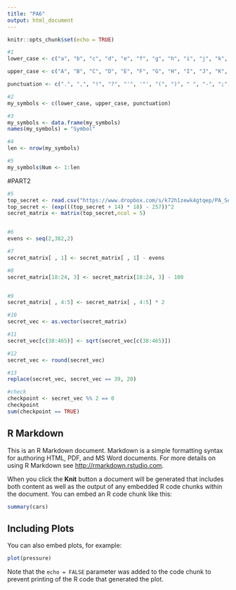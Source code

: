 ```yaml
---
title: "PA6"
output: html_document
---
```


```r
knitr::opts_chunk$set(echo = TRUE)
```


```r
#1
lower_case <- c("a", "b", "c", "d", "e", "f", "g", "h", "i", "j", "k", "l", "m", "n", "o", "p", "q", "r", "s", "t", "u", "v", "w", "x", "y", "z")

upper_case <- c("A", "B", "C", "D", "E", "F", "G", "H", "I", "J", "K", "L", "M", "N", "O", "P", "Q", "R", "S", "T", "U", "V", "W", "X", "Y", "Z")

punctuation <- c(".", ",", "!", "?", "'", '"', "(", ")", " ", "-", ";", ":")

#2
my_symbols <- c(lower_case, upper_case, punctuation)

#3
my_symbols <- data.frame(my_symbols)
names(my_symbols) = "Symbol"

#4
len <- nrow(my_symbols)

#5
my_symbols$Num <- 1:len


```


#PART2
```r
#5
top_secret <- read.csv("https://www.dropbox.com/s/k72h1zewk4gtqep/PA_Secret_Code?dl=1", header = FALSE)$V1
top_secret <- (exp(((top_secret + 14) * 18) - 257))^2
secret_matrix <- matrix(top_secret,ncol = 5)


#6
evens <- seq(2,382,2)

#7
secret_matrix[ , 1] <- secret_matrix[ , 1] - evens

#8 
secret_matrix[18:24, 3] <- secret_matrix[18:24, 3] - 100


#9
secret_matrix[ , 4:5] <- secret_matrix[ , 4:5] * 2

#10
secret_vec <- as.vector(secret_matrix)

#11
secret_vec[c(38:465)] <- sqrt(secret_vec[c(38:465)])

#12
secret_vec <- round(secret_vec)

#13
replace(secret_vec, secret_vec == 39, 20)

#check
checkpoint <- secret_vec %% 2 == 0
checkpoint
sum(checkpoint == TRUE)

```





## R Markdown

This is an R Markdown document. Markdown is a simple formatting syntax for authoring HTML, PDF, and MS Word documents. For more details on using R Markdown see <http://rmarkdown.rstudio.com>.

When you click the **Knit** button a document will be generated that includes both content as well as the output of any embedded R code chunks within the document. You can embed an R code chunk like this:

```r
summary(cars)
```

## Including Plots

You can also embed plots, for example:

```r
plot(pressure)
```

Note that the `echo = FALSE` parameter was added to the code chunk to prevent printing of the R code that generated the plot.
